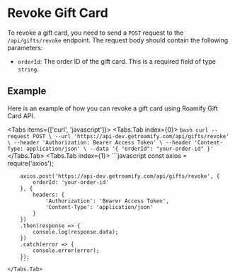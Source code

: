 
<NextSeo description="How to revoke a gift card with Roamify API?" title="Revoke Gift Card" />

# Revoke Gift Card
To revoke a gift card, you need to send a `POST` request to the `/api/gifts/revoke` endpoint. The request body should contain the following parameters:

- `orderId`: The order ID of the gift card. This is a required field of type `string`.

## Example
Here is an example of how you can revoke a gift card using Roamify Gift Card API.

<Tabs items={['curl', 'javascript']}>
    <Tabs.Tab index={0}>
        ```bash
        curl --request POST \
        --url 'https://api-dev.getroamify.com/api/gifts/revoke' \
        --header 'Authorization: Bearer Access Token' \
        --header 'Content-Type: application/json' \
        --data '{
            "orderId": "your-order-id"
        }'
        ```
    </Tabs.Tab>
    <Tabs.Tab index={1}>
        ```javascript
        const axios = require('axios');

        axios.post('https://api-dev.getroamify.com/api/gifts/revoke', {
            orderId: 'your-order-id'
        }, {
            headers: {
                'Authorization': 'Bearer Access Token',
                'Content-Type': 'application/json'
            }
        })
        .then(response => {
            console.log(response.data);
        })
        .catch(error => {
            console.error(error);
        });
        ```
    </Tabs.Tab>
</Tabs>
